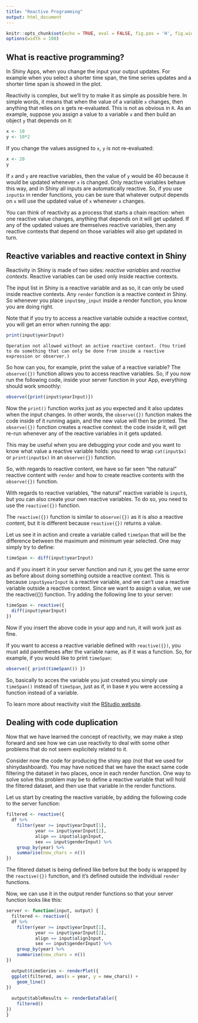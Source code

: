 ```yaml
---
title: "Reactive Programming"
output: html_document
---
```


```r
knitr::opts_chunk$set(echo = TRUE, eval = FALSE, fig.pos = 'H', fig.width = 4, fig.height = 3)
options(width = 108)
```


## What is reactive programming?

In Shiny Apps, when you change the input your output updates. For example when you select a shorter time span, the time series updates and a shorter time span is showed in the plot.

Reactivity is complex, but we'll try to make it as simple as possible here. In simple words, it means that when the value of a variable `x` changes, then anything that relies on x gets re-evaluated. This is not as obvious in `R`. As an example, suppose you assign a value to a variable `x` and then build an object `y` that depends on it:

```r
x <- 10
y <- 10*2
```

If you change the values assigned to `x`, `y` is not re-evaluated:


```r
x <- 20
y
```

If `x` and `y` are reactive variables, then the value of `y` would be 40 because it would be updated whenever `x` is changed. Only reactive variables behave this way, and in Shiny all inputs are automatically reactive. So, if you use `input$x` in render functions, you can be sure that whatever output depends on `x` will use the updated value of `x` whenever `x` changes.


You can think of reactivity as a process that starts a chain reaction: when one reactive value changes, anything that depends on it will get updated. If any of the updated values are themselves reactive variables, then any reactive contexts that depend on those variables will also get updated in turn. 


## Reactive variables and reactive context in Shiny

Reactivity in Shiny is made of two sides: _reactive variables_ and _reactive contexts_. Reactive variables can be used only inside reactive contexts.


The input list in Shiny is a reactive variable and as so, it can only be used inside reactive contexts. Any `render` function is a reactive context in Shiny. So whenever you place `input$my_input` inside a render function, you know you are doing right. 


Note that if you try to access a reactive variable outside a reactive context, you will get an error when running the app:

```r
print(input$yearInput)
```

`Operation not allowed without an active reactive context. (You tried to do something that can only be done from inside a reactive expression or observer.)`

So how can you, for example, print the value of a reactive variable? The `observe({})` function allows you to access reactive variables. So, if you now run the following code, inside your server function in your App, everything should work smoothly:

```r
observe({print(input$yearInput)})
```


Now the `print()` function works just as you expected and it also updates when the input changes. In other words, the `observe({})` function makes the code inside of it running again, and the new value will then be printed. The `observe({})` function creates a reactive context: the code inside it, will get re-run whenever any of the reactive variables in it gets updated.


This may be useful when you are debugging your code and you want to know what value a reactive variable holds: you need to wrap `cat(input$x)` or `print(input$x)` in an `observe({})` function.


So, with regards to reactive content, we have so far seen "the natural" reactive content with `render` and how to create reactive contents with the `observe({})` function.


With regards to reactive variables, "the natural" reactive variable is `input$`, but you can also create your own reactive variables. To do so, you need to use the `reactive({})` function. 


The `reactive({})` function is similar to `observe({})` as it is also a reactive content, but it is different because `reactive({})` returns a value.


Let us see it in action and create a variable called `timeSpan` that will be the difference between the maximum and minimum year selected. One may simply try to define:

```r

timeSpan <- diff(input$yearInput)

```

and if you insert it in your server function and run it, you get the same error as before about doing something outside a reactive context. This is because `input$yearInput` is a reactive variable, and we can’t use a reactive variable outside a reactive context. Since we want to assign a value, we use the reactive({}) function. Try adding the following line to your server:

```r
timeSpan <- reactive({
  diff(input$yearInput)
})
```

Now if you insert the above code in your app and run, it will work just as fine. 

If you want to access a reactive variable defined with `reactive({})`, you must add parentheses after the variable name, as if it was a function. So, for example, if you would like to print `timeSpan`:

```r
observe({ print(timeSpan()) })
```

So, basically to acces the variable you just created you simply use `timeSpan()` instead of `timeSpan`, just as if, in base `R` you were accessing a function instead of a variable.


To learn more about reactivity visit the [RStudio website](https://shiny.rstudio.com/articles/reactivity-overview.html).


## Dealing with code duplication

Now that we have learned the concept of reactivity, we may make a step forward and see how we can use reactivity to deal with some other problems that do not seem explicitely related to it.


Consider now the code for producing the shiny app (not that we used for shinydashboard). You may have noticed that we have the exact same code filtering the dataset in two places, once in each render function. One way to solve solve this problem may be to define a reactive variable that will hold the filtered dataset, and then use that variable in the render functions.

Let us start by creating the reactive variable, by adding the following code to the server function:

```r
filtered <- reactive({
  df %>% 
    filter(year >= input$yearInput[1],
           year <= input$yearInput[2],
           align == input$alignInput,
           sex == input$genderInput) %>%
    group_by(year) %>%
    summarise(new_chars = n())
})
```


The filtered datset is being defined like before but the body is wrapped by the `reactive({})` function, and it’s defined outside the individual `render` functions. 

Now, we can use it in the output render functions so that your server function looks like this:

```r

server <- function(input, output) {
  filtered <- reactive({
  df %>% 
    filter(year >= input$yearInput[1],
           year <= input$yearInput[2],
           align == input$alignInput,
           sex == input$genderInput) %>%
    group_by(year) %>%
    summarise(new_chars = n())
})

  output$timeSeries <- renderPlot({
  ggplot(filtered, aes(x = year, y = new_chars)) +
    geom_line()
})
  
  output$tableResults <- renderDataTable({
    filtered()
})
}

```




